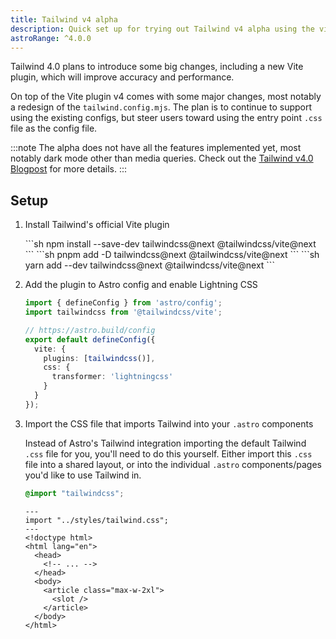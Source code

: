 ```yaml
---
title: Tailwind v4 alpha
description: Quick set up for trying out Tailwind v4 alpha using the vite plugin
astroRange: ^4.0.0
---
```


Tailwind 4.0 plans to introduce some big changes, including a new Vite plugin, which will improve accuracy and performance. 

On top of the Vite plugin v4 comes with some major changes, most notably a redesign of the `tailwind.config.mjs`. The plan is to continue to support using the existing configs, but steer users toward using the entry point `.css` file as the config file. 

:::note
The alpha does not have all the features implemented yet, most notably dark mode other than media queries. Check out the [Tailwind v4.0 Blogpost](https://tailwindcss.com/blog/tailwindcss-v4-alpha) for more details.
:::

## Setup

<Steps>

1. Install Tailwind's official Vite plugin

    <Tabs>
        <TabItem label="npm">
            ```sh
            npm install --save-dev tailwindcss@next @tailwindcss/vite@next
            ```
        </TabItem>
        <TabItem label="pnpm">
            ```sh
            pnpm add -D tailwindcss@next @tailwindcss/vite@next
            ```
        </TabItem>
        <TabItem label="yarn">
            ```sh
            yarn add --dev tailwindcss@next @tailwindcss/vite@next
            ```
        </TabItem>
    </Tabs>

2. Add the plugin to Astro config and enable Lightning CSS

    ```ts title="astro.config.mjs" {tailwindcss()} ins={2} ins={7-10}
    import { defineConfig } from 'astro/config';
    import tailwindcss from '@tailwindcss/vite';

    // https://astro.build/config
    export default defineConfig({
      vite: {
        plugins: [tailwindcss()],
        css: {
          transformer: 'lightningcss'
        }
      }
    });
    ```

3. Import the CSS file that imports Tailwind into your `.astro` components

    Instead of Astro's Tailwind integration importing the default Tailwind `.css` file for you, you'll need to do this yourself. Either import this `.css` file into a shared layout, or into the individual `.astro` components/pages you'd like to use Tailwind in.

    ```css title="src/styles/tailwind.css"
    @import "tailwindcss";
    ```

    ```astro title="src/layouts/Layout.astro" ins={2} "class="max-w-2xl""
    ---
    import "../styles/tailwind.css";
    ---
    <!doctype html>
    <html lang="en">
      <head>
        <!-- ... -->
      </head>
      <body>
        <article class="max-w-2xl">
          <slot />
        </article>
      </body>
    </html>
    ```

</Steps>
